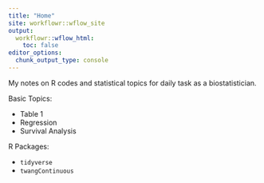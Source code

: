 ```yaml
---
title: "Home"
site: workflowr::wflow_site
output:
  workflowr::wflow_html:
    toc: false
editor_options:
  chunk_output_type: console
---
```


My notes on R codes and statistical topics for daily task as a biostatistician.

Basic Topics: 

* Table 1
* Regression
* Survival Analysis

R Packages: 

* `tidyverse`
* `twangContinuous`
